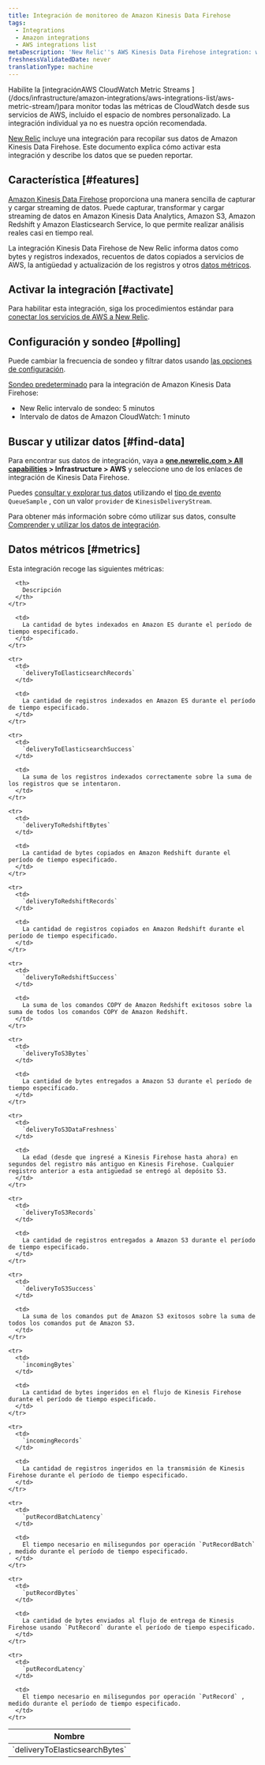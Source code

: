 ```yaml
---
title: Integración de monitoreo de Amazon Kinesis Data Firehose
tags:
  - Integrations
  - Amazon integrations
  - AWS integrations list
metaDescription: 'New Relic''s AWS Kinesis Data Firehose integration: what data it reports, and how to enable it.'
freshnessValidatedDate: never
translationType: machine
---
```


<Callout variant="important">
  Habilite la [integraciónAWS CloudWatch Metric Streams ](/docs/infrastructure/amazon-integrations/aws-integrations-list/aws-metric-stream/)para monitor todas las métricas de CloudWatch desde sus servicios de AWS, incluido el espacio de nombres personalizado. La integración individual ya no es nuestra opción recomendada.
</Callout>

[New Relic](/docs/infrastructure/integrations-getting-started/getting-started/introduction-infrastructure-integrations) incluye una integración para recopilar sus datos de Amazon Kinesis Data Firehose. Este documento explica cómo activar esta integración y describe los datos que se pueden reportar.

## Característica [#features]

[Amazon Kinesis Data Firehose](https://aws.amazon.com/kinesis/firehose/) proporciona una manera sencilla de capturar y cargar streaming de datos. Puede capturar, transformar y cargar streaming de datos en Amazon Kinesis Data Analytics, Amazon S3, Amazon Redshift y Amazon Elasticsearch Service, lo que permite realizar análisis reales casi en tiempo real.

La integración Kinesis Data Firehose de New Relic informa datos como bytes y registros indexados, recuentos de datos copiados a servicios de AWS, la antigüedad y actualización de los registros y otros [datos métricos](#metrics).

## Activar la integración [#activate]

Para habilitar esta integración, siga los procedimientos estándar para [conectar los servicios de AWS a New Relic](/docs/infrastructure/infrastructure-integrations/getting-started/connect-aws-integrations-infrastructure).

## Configuración y sondeo [#polling]

Puede cambiar la frecuencia de sondeo y filtrar datos usando [las opciones de configuración](/docs/integrations/new-relic-integrations/getting-started/configure-polling-frequency-data-collection-cloud-integrations).

[Sondeo predeterminado](/docs/infrastructure/amazon-integrations/aws-integrations-list/aws-polling-intervals-infrastructure-integrations) para la integración de Amazon Kinesis Data Firehose:

* New Relic intervalo de sondeo: 5 minutos
* Intervalo de datos de Amazon CloudWatch: 1 minuto

## Buscar y utilizar datos [#find-data]

Para encontrar sus datos de integración, vaya a <DoNotTranslate>**[one.newrelic.com > All capabilities](https://one.newrelic.com/all-capabilities) > Infrastructure > AWS**</DoNotTranslate> y seleccione uno de los enlaces de integración de Kinesis Data Firehose.

Puedes [consultar y explorar tus datos](/docs/using-new-relic/data/understand-data/query-new-relic-data) utilizando el [tipo de evento](/docs/data-apis/understand-data/new-relic-data-types/#event-data) `QueueSample` , con un valor `provider` de `KinesisDeliveryStream`.

Para obtener más información sobre cómo utilizar sus datos, consulte [Comprender y utilizar los datos de integración](/docs/infrastructure/integrations/find-use-infrastructure-integration-data).

## Datos métricos [#metrics]

Esta integración recoge las siguientes métricas:

<table>
  <thead>
    <tr>
      <th style={{ width: "315" }}>
        Nombre
      </th>

      <th>
        Descripción
      </th>
    </tr>
  </thead>

  <tbody>
    <tr>
      <td>
        `deliveryToElasticsearchBytes`
      </td>

      <td>
        La cantidad de bytes indexados en Amazon ES durante el período de tiempo especificado.
      </td>
    </tr>

    <tr>
      <td>
        `deliveryToElasticsearchRecords`
      </td>

      <td>
        La cantidad de registros indexados en Amazon ES durante el período de tiempo especificado.
      </td>
    </tr>

    <tr>
      <td>
        `deliveryToElasticsearchSuccess`
      </td>

      <td>
        La suma de los registros indexados correctamente sobre la suma de los registros que se intentaron.
      </td>
    </tr>

    <tr>
      <td>
        `deliveryToRedshiftBytes`
      </td>

      <td>
        La cantidad de bytes copiados en Amazon Redshift durante el período de tiempo especificado.
      </td>
    </tr>

    <tr>
      <td>
        `deliveryToRedshiftRecords`
      </td>

      <td>
        La cantidad de registros copiados en Amazon Redshift durante el período de tiempo especificado.
      </td>
    </tr>

    <tr>
      <td>
        `deliveryToRedshiftSuccess`
      </td>

      <td>
        La suma de los comandos COPY de Amazon Redshift exitosos sobre la suma de todos los comandos COPY de Amazon Redshift.
      </td>
    </tr>

    <tr>
      <td>
        `deliveryToS3Bytes`
      </td>

      <td>
        La cantidad de bytes entregados a Amazon S3 durante el período de tiempo especificado.
      </td>
    </tr>

    <tr>
      <td>
        `deliveryToS3DataFreshness`
      </td>

      <td>
        La edad (desde que ingresé a Kinesis Firehose hasta ahora) en segundos del registro más antiguo en Kinesis Firehose. Cualquier registro anterior a esta antigüedad se entregó al depósito S3.
      </td>
    </tr>

    <tr>
      <td>
        `deliveryToS3Records`
      </td>

      <td>
        La cantidad de registros entregados a Amazon S3 durante el período de tiempo especificado.
      </td>
    </tr>

    <tr>
      <td>
        `deliveryToS3Success`
      </td>

      <td>
        La suma de los comandos put de Amazon S3 exitosos sobre la suma de todos los comandos put de Amazon S3.
      </td>
    </tr>

    <tr>
      <td>
        `incomingBytes`
      </td>

      <td>
        La cantidad de bytes ingeridos en el flujo de Kinesis Firehose durante el período de tiempo especificado.
      </td>
    </tr>

    <tr>
      <td>
        `incomingRecords`
      </td>

      <td>
        La cantidad de registros ingeridos en la transmisión de Kinesis Firehose durante el período de tiempo especificado.
      </td>
    </tr>

    <tr>
      <td>
        `putRecordBatchLatency`
      </td>

      <td>
        El tiempo necesario en milisegundos por operación `PutRecordBatch` , medido durante el período de tiempo especificado.
      </td>
    </tr>

    <tr>
      <td>
        `putRecordBytes`
      </td>

      <td>
        La cantidad de bytes enviados al flujo de entrega de Kinesis Firehose usando `PutRecord` durante el período de tiempo especificado.
      </td>
    </tr>

    <tr>
      <td>
        `putRecordLatency`
      </td>

      <td>
        El tiempo necesario en milisegundos por operación `PutRecord` , medido durante el período de tiempo especificado.
      </td>
    </tr>
  </tbody>
</table>